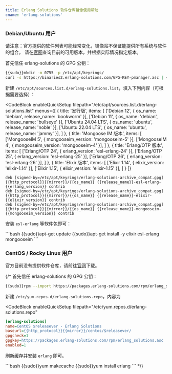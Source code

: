 ```yaml
---
title: Erlang Solutions 软件仓库镜像使用帮助
cname: 'erlang-solutions'
---
```


### Debian/Ubuntu 用户

请注意：官方提供的软件列表可能经常变化，镜像站不保证能提供所有系统与软件的组合。
请在[官网](https://www.erlang-solutions.com/downloads/)查询目前的可用版本，并根据实际情况指定版本。

首先信任 erlang-solutions 的 GPG 公钥：

<CodeBlock>

```bash
{{sudo}}mkdir -m 0755 -p /etc/apt/keyrings/
curl -s https://binaries2.erlang-solutions.com/GPG-KEY-pmanager.asc | {{sudo}}gpg --dearmor -o /etc/apt/keyrings/erlang-solutions-archive_compat.gpg
```

</CodeBlock>

新建 `/etc/apt/sources.list.d/erlang-solutions.list`，填入下列内容（可根据需要选择）：

<CodeBlock
  enableQuickSetup
  filepath="/etc/apt/sources.list.d/erlang-solutions.list"
  menus={[
    {
      title: '发行版',
      items: [
        ['Debian 12', { os_name: 'debian', release_name: 'bookworm' }],
        ['Debian 11', { os_name: 'debian', release_name: 'bullseye' }],
        ['Ubuntu 24.04 LTS', { os_name: 'ubuntu', release_name: 'noble' }],
        ['Ubuntu 22.04 LTS', { os_name: 'ubuntu', release_name: 'jammy' }],
      ]
    },
    {
      title: 'Mongoose IM 版本',
      items: [
        ['MongooseIM 5', { mongooseim_version: 'mongooseim-5' }],
        ['MongooseIM 4', { mongooseim_version: 'mongooseim-4' }],
      ]
    },
    {
      title: 'Erlang/OTP 版本',
      items: [
        ['Erlang/OTP 24', { erlang_version: 'esl-erlang-24' }],
        ['Erlang/OTP 25', { erlang_version: 'esl-erlang-25' }],
        ['Erlang/OTP 26', { erlang_version: 'esl-erlang-26' }],
      ]
    },
    {
      title: 'Elixir 版本',
      items: [
        ['Elixir 1.14', { elixir_version: 'elixir-1.14' }],
        ['Elixir 1.15', { elixir_version: 'elixir-1.15' }],
      ]
    }
  ]}
>

```properties
deb [signed-by=/etc/apt/keyrings/erlang-solutions-archive_compat.gpg] {{http_protocol}}{{mirror}}/{{os_name}} {{release_name}}-esl-erlang-{{erlang_version}} contrib
deb [signed-by=/etc/apt/keyrings/erlang-solutions-archive_compat.gpg] {{http_protocol}}{{mirror}}/{{os_name}} {{release_name}}-elixir-{{elixir_version}} contrib
deb [signed-by=/etc/apt/keyrings/erlang-solutions-archive_compat.gpg] {{http_protocol}}{{mirror}}/{{os_name}} {{release_name}}-mongooseim-{{mongooseim_version}} contrib
```

</CodeBlock>


安装 `esl-erlang` 等软件包即可：

<CodeBlock>
```bash
{{sudo}}apt-get update
{{sudo}}apt-get install -y elixir esl-erlang mongooseim
```
</CodeBlock>

### CentOS / Rocky Linux 用户

官方目前没有提供软件仓库，请前往[官网](https://www.erlang-solutions.com/downloads/)下载。

{/* 首先信任 erlang-solutions 的 GPG 公钥：

```bash
{{sudo}}rpm --import https://packages.erlang-solutions.com/rpm/erlang_solutions.asc
```

新建 `/etc/yum.repos.d/erlang-solutions.repo`，内容为

<CodeBlock
  enableQuickSetup
  filepath="/etc/yum.repos.d/erlang-solutions.repo"
>

```ini
[erlang-solutions]
name=CentOS $releasever - Erlang Solutions
baseurl={{http_protocol}}{{mirror}}/centos/$releasever/
gpgcheck=1
gpgkey=https://packages.erlang-solutions.com/rpm/erlang_solutions.asc
enabled=1
```

</CodeBlock>

刷新缓存并安装 `erlang` 即可。

<CodeBlock>
```bash
{{sudo}}yum makecache
{{sudo}}yum install erlang
```
</CodeBlock> */}
